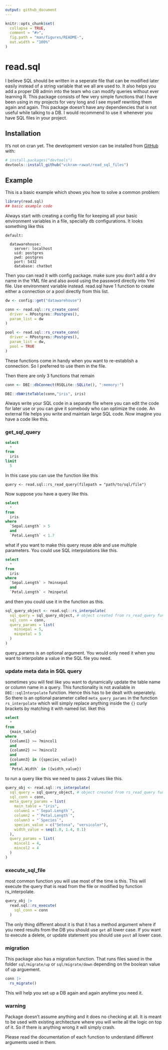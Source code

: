 ```yaml
---
output: github_document
---
```


<!-- README.md is generated from README.Rmd. Please edit that file -->

```r
knitr::opts_chunk$set(
  collapse = TRUE,
  comment = "#>",
  fig.path = "man/figures/README-",
  out.width = "100%"
)
```

# read.sql

<!-- <img src='man/figures/' align="right" height="131.5" /></a> -->

<!-- badges: start -->

<!-- badges: end -->

I believe SQL should be written in a seperate file that can be modified later easily instead of a string variable that we all are used to. It also helps you add a proper DB admin into the team who can modify queries without ever learning R. This package consists of few very simple functions that I have been using in my projects for very long and I see myself rewriting them again and again. This package doesn't have any dependencies that is not useful while talking to a DB. I would recommend to use it whenever you have SQL files in your project.

## Installation

It's not on cran yet. The development version can be installed from [GitHub](https://github.com/) with:

``` r
# install.packages("devtools")
devtools::install_github("vikram-rawat/read_sql_files")
```

## Example

This is a basic example which shows you how to solve a common problem:

```r
library(read.sql)
## basic example code
```

Always start with creating a config file for keeping all your basic environment variables in a file, specially db configurations. It looks something like this

    default:

      datawarehouse:
        server: localhost
        uid: postgres
        pwd: postgres
        port: 5432
        database: chatbot

Then you can read it with config package. make sure you don't add a drv name in the YML file and also avoid using the password directly into Yml file. Use environment variable instead. read.sql have 1 function to create either a connection or a pool directly from this list.

```r

dw <- config::get("datawarehouse")

conn <- read.sql::rs_create_conn(
  driver = RPostgres::Postgres(),
  param_list = dw
)

pool <- read.sql::rs_create_conn(
  driver = RPostgres::Postgres(),
  param_list = dw,
  pool = TRUE
)

```

These functions come in handy when you want to re-establish a connection. So I preferred to use them in the file.

Then there are only 3 functions that remain

```r

conn <- DBI::dbConnect(RSQLite::SQLite(), ":memory:")

DBI::dbWriteTable(conn,"iris", iris)

```

Always write your SQL code in a separate file where you can edit the code for later use or you can give it somebody who can optimize the code. An external file helps you write and maintain large SQL code. Now imagine you have a code like this.

### get_sql_query

```sql

select
  * 
from 
  iris 
limit 
  5

```

In this case you can use the function like this

    query <- read.sql::rs_read_query(filepath = "path/to/sql/file")

Now suppose you have a query like this.

```sql

select 
  * 
from 
  iris 
where 
  `Sepal.Length` > 5   
  and 
  `Petal.Length` < 1.7

```

what if you want to make this query reuse able and use multiple parameters. You could use SQL interpolations like this.

```sql

select 
  * 
from 
  iris 
where 
  `Sepal.Length` > ?minsepal   
  and 
  `Petal.Length` < ?minpetal

```

and then you could use it in the function as this.

```r
sql_query_object <- read.sql::rs_interpolate(
  sql_query = sql_query_object, # object created from rs_read_query function
  sql_conn = conn,
  query_params = list(
    minsepal = 5,
    minpetal = 5
  )
)
```


query_params is an optional argument. You would only need it when you want to interpolate a value in the SQL file you need.

### update meta data in SQL query

sometimes you will feel like you want to dynamically update the table name or column name in a query. This functionality is not available in `DBI::sqlInterpolate` function. Hence this has to be dealt with seperately. So there is an optional parameter called `meta_query_params` in the function `rs_interpolate` which will simply replace anything inside the `{}` curly brackets by matching it with named list. liket this

```sql

select
  *
from
  {main_table}
where
  {column1} >= ?mincol1
  and
  {column2} >= ?mincol2
  and
  {column3} in ({species_value})
  and
  `Petal.Width` in ({width_value})

```

to run a query like this we need to pass 2 values like this.

```r

query_obj <- read.sql::rs_interpolate(
  sql_query = sql_query_object, # object created from rs_read_query function
  sql_conn = conn,
  meta_query_params = list(
    main_table = "iris",
    column1 = "`Sepal.Length`",
    column2 = "`Petal.Length`",
    column3 = "`Species`",
    species_value = c("Setosa", "versicolor"),
    width_value = seq(1.0, 1.4, 0.1)
  ),
  query_params = list(
    mincol1 = 4,
    mincol2 = 4
  )
)

```



### execute_sql_file

most common function you will use most of the time is this. This will execute the query that is read from the file or modified by function rs_interpolate.

```r
query_obj |>
  read.sql::rs_execute(
    sql_conn = conn
  )

```


The only thing different about it is that it has a method argument where if you need results from the DB you should use `get` all lower case. If you want to execute a delete, or update statement you should use `post` all lower case.

### migration

This package also has a migration function. That runs files saved in the folder `sql/migrate/up` or `sql/migrate/down` depending on the boolean value of up arguement.


```r
conn |> 
  rs_migrate()

```


This will help you set up a DB again and again anytime you need it.

### warning

Package doesn't assume anything and it does no checking at all. It is meant to be used with existing architecture where you will write all the logic on top of it. So if there is anything wrong it will simply crash.

Please read the documentation of each function to understand different arguments used in them.

